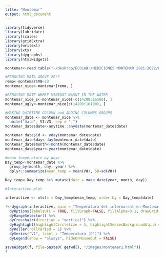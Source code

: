 ```yaml
---
title: "Montemar"
output: html_document
---
```


```r
library(tidyverse)
library(lubridate)
library(scales) 
library(gridExtra)
library(writexl)
library(xts) 
library(dygraphs)
library(htmlwidgets)
```

```r
montemar<-read.table("~/desktop/ECOLAB!/MEDICIONES MONTEMAR 2021-2022/miniDOT_neo_z3.dat", header = FALSE)
```

```r

#REMOVING DATA ABOVE 20°C
remo<-montemar$V8<20
montemar_nice<-montemar[remo, ]

#REMOVING DATE WHERE MINIDOT WASNT IN THE WATER
montemar_nice_s<-montemar_nice[-c(14200:16100), ]
montemar_ugly<-montemar_nice[c(14200:16100), ]

#MAKING DATETIME COLUMN and ADDING COLUMNS GROUPS
montemar_date <- montemar_nice %>%
  unite("date", V1:V3, sep = "-")
montemar_date$date<-anytime::anydate(montemar_date$date)

montemar_date$jd <- yday(montemar_date$date)  
montemar_date$day<-day(montemar_date$date)
montemar_date$month<-month(montemar_date$date)
montemar_date$year<-year(montemar_date$date)

#mean temperature by days
Day_temp<-montemar_date %>%        
  group_by(month, day, year) %>%   
  dplyr::summarize(mean_temp = mean(V8), SD=sd(V8))  

Day_temp<-Day_temp %>% mutate(date = make_date(year, month, day))
```

```r
#Interactive plot 

interactive <- xts(x = Day_temp$mean_temp, order.by = Day_temp$date)

f<-dygraph(interactive, main = "Temperatura del intermareal en Montemar", ylab = "Temperatura") %>%
  dyOptions(labelsUTC = TRUE, fillGraph=FALSE, fillAlpha=0.1, drawGrid = TRUE, colors="#D8AE5A") %>%
  dyRangeSelector() %>%
  dyCrosshair(direction = "vertical") %>%
  dyHighlight(highlightCircleSize = 5, highlightSeriesBackgroundAlpha = 0.2, hideOnMouseOut = FALSE)  %>%
  dyRoller(rollPeriod = 1) %>% 
  dySeries("V1", label = "Temperatura (C°)") %>%
  dyLegend(show = "always", hideOnMouseOut = FALSE)

saveWidget(f, file=paste0( getwd(), "/images/montemar1.html"))
f
```
